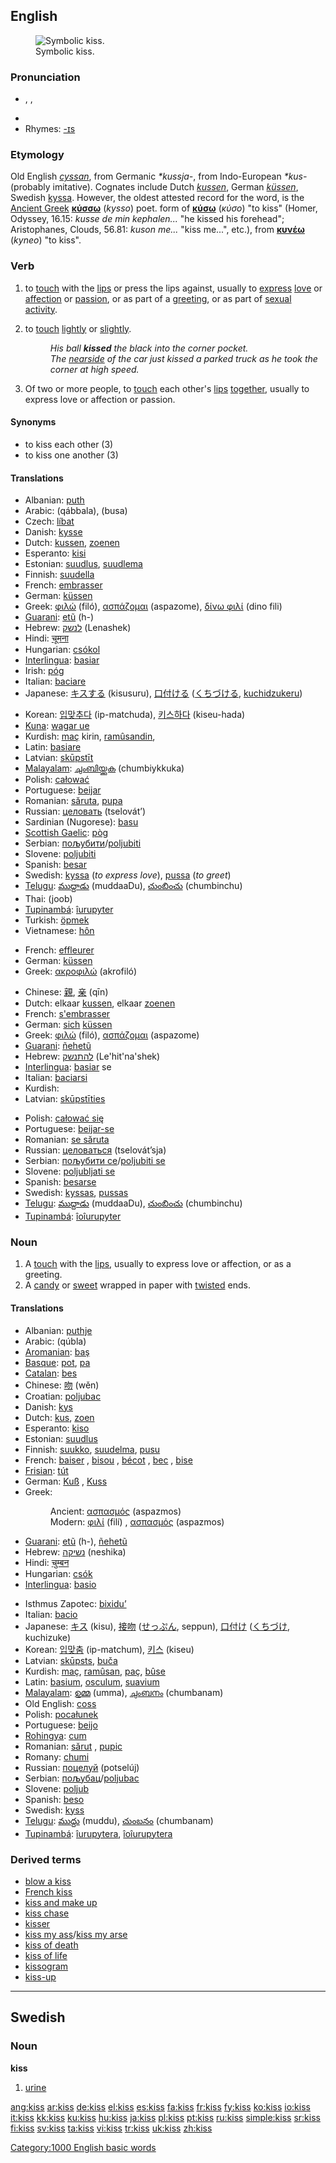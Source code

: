 {{see|KISS}}
==English==
[[Image:Kissing.jpg|thumb|Symbolic kiss.]]

===Pronunciation===
* {{AHD|kĭs}}, {{IPA|/kɪs/}}, {{SAMPA|/kIs/}}
* {{audio|en-us-kiss.ogg|Audio (US)}}
* Rhymes: [[Rhymes:English:-ɪs|-ɪs]]

===Etymology===
Old English ''[[cyssan]]'', from Germanic ''*kussja-'', from Indo-European ''*kus-'' (probably imitative).  Cognates include Dutch ''[[kussen]]'', German ''[[küssen]]'', Swedish [[kyssa]]. However, the oldest attested record for the word, is the [[Ancient Greek]] '''[[κύσσω]]''' (''kysso'') poet. form of '''[[κύσω]]''' (''κύσο'') "to kiss" (Homer, Odyssey, 16.15: ''kusse de min kephalen...'' "he kissed his forehead"; Aristophanes, Clouds, 56.81: ''kuson me...'' "kiss me...", etc.), from '''[[κυνέω]]''' (''kyneo'') "to kiss".

===Verb===
{{en-verb|kiss|es}}

# {{transitive}} to [[touch]] with the [[lip]]s or press the lips against, usually to [[express]] [[love]] or [[affection]] or [[passion]], or as part of a [[greeting]], or as part of [[WikiSaurus:sexual activity|sexual activity]].
# {{transitive}} to [[touch]] [[lightly]] or [[slightly]].
#:''His ball '''kissed''' the black into the corner pocket.''
#:''The [[nearside]] of the car just kissed a parked truck as he took the corner at high speed.''
# {{intransitive}} Of two or more people, to [[touch]] each other's [[lip]]s [[together]], usually to express love or affection or passion.

====Synonyms====
*to kiss each other (3)
*to kiss one another (3)

====Translations====
{{trans-top|to touch with the lips}}
*Albanian: [[puth]]
*Arabic: {{ARchar|[[قبل]]}} (qábbala), {{ARchar|[[بوسه]]}} (busa)
*Czech: [[líbat]]
*Danish: [[kysse]]
*Dutch: [[kussen]], [[zoenen]]
*Esperanto: [[kisi]]
*Estonian: [[suudlus]], [[suudlema]]
*Finnish: [[suudella]]
*French: [[embrasser]]
*German: [[küssen]]
*Greek: [[φιλώ]] (filó), [[ασπάζομαι]] (aspazome), [[δίνω φιλί]] (dino fili)
*[[Guarani]]: [[etũ]] (h-)
*Hebrew: [[לנשק]] (Lenashek)
*Hindi: [[चूमना]]
*Hungarian: [[csókol]]
*[[Interlingua]]: [[basiar]]
*Irish: [[póg]] {{f}}
*Italian: [[baciare]]
*Japanese: [[キスする]] (kisusuru), [[口付ける]] ([[くちづける]], [[kuchidzukeru]])
{{trans-mid}}
*Korean: [[입맞추다]] (ip-matchuda), [[키스하다]] (kiseu-hada)
*[[Kuna]]: [[wagar ue]]
*Kurdish: [[maç]] kirin, [[ramûsandin]], {{KUchar|[[ماچ کردن]]}}
*Latin: [[basiare]]
*Latvian: [[skūpstīt]]
*[[Malayalam]]: [[ചുംബിയ്ക്കുക]] (chumbiykkuka)
*Polish: [[całować]]
*Portuguese: [[beijar]]
*Romanian: [[săruta]], [[pupa]]
*Russian: [[целовать]] (tselovát’)
*Sardinian (Nugorese): [[basu]] {{m}}
*[[Scottish Gaelic]]: [[pòg]] {{f}}
*Serbian: [[пољубити]]/[[poljubiti]]
*Slovene: [[poljubiti]]
*Spanish: [[besar]]
*Swedish: [[kyssa]] (''to express love''), [[pussa]] (''to greet'')
*[[Telugu]]: [[ముద్దాడు]] (muddaaDu), [[చుంబించు]] (chumbinchu)
*Thai: {{THchar|[[จูบ]]}} (joob)
*[[Tupinambá]]: [[îurupyter]]
*Turkish: [[öpmek]]
*Vietnamese: [[hôn]]
{{trans-bottom}}

{{trans-top|to touch lightly}}
*French: [[effleurer]]
*German: [[küssen]]
*Greek: [[ακροφιλώ]] (akrofiló)
{{trans-mid}}
{{trans-bottom}}

{{trans-top|to touch each other’s lips}}
*Chinese: [[親]], [[亲]] (qīn)
*Dutch: elkaar [[kussen]], elkaar [[zoenen]]
*French: [[s'embrasser]]
*German: [[sich]] [[küssen]]
*Greek: [[φιλώ]] (filó), [[ασπάζομαι]] (aspazome)
*[[Guarani]]: [[ñehetũ]]
*Hebrew: [[להתנשק]] (Le'hit'na'shek)
*[[Interlingua]]: [[basiar]] se
*Italian: [[baciarsi]]
*Kurdish: {{KUchar|[[ماچ کردن]]}}
*Latvian: [[skūpstīties]]
{{trans-mid}}
*Polish: [[całować się]]
*Portuguese: [[beijar-se]]
*Romanian: [[se săruta]]
*Russian: [[целоваться]] (tselovát’sja)
*Serbian: [[пољубити се]]/[[poljubiti se]]
*Slovene: [[poljubljati se]]
*Spanish: [[besarse]]
*Swedish: [[kyssas]], [[pussas]]
*[[Telugu]]: [[ముద్దాడు]] (muddaaDu), [[చుంబించు]] (chumbinchu)
*[[Tupinambá]]: [[îoîurupyter]]
{{trans-bottom}}

===Noun===
{{en-noun|es}}

# A [[touch]] with the [[lip]]s, usually to express love or affection, or as a greeting.
# A [[candy]] or [[sweet]] wrapped in paper with [[twist]]ed ends.

====Translations====
{{trans-top|a touch with the lips}}
*Albanian: [[puthje]] {{f}}
*Arabic: {{ARchar|[[قبلة|قُبلة]]}} (qúbla) {{f}}
*[[Aromanian]]: [[baş]] {{n}}
*[[Basque]]: [[pot]], [[pa]]
*[[Catalan]]: [[bes]] {{m}}
*Chinese: [[吻]] (wěn)
*Croatian: [[poljubac]] {{m}}
*Danish: [[kys]]
*Dutch: [[kus]], [[zoen]]
*Esperanto: [[kiso]]
*Estonian: [[suudlus]]
*Finnish: [[suukko]], [[suudelma]], [[pusu]]
*French: [[baiser]] {{m}}, [[bisou]] {{m}}, [[bécot]] {{m}}, [[bec]] {{m}} {{italbrac|Quebec}}, [[bise]] {{f}}
*[[Frisian]]: [[tút]]
*German: [[Kuß]] {{m}}, [[Kuss]] {{m}}
*Greek:
*:Ancient: [[ασπασμός]] (aspazmos) {{m}}
*:Modern: [[φιλί]] (filí) {{n}}, [[ασπασμός]] (aspazmos) {{m}}
*[[Guarani]]: [[etũ]] (h-), [[ñehetũ]]
*Hebrew: [[נשיקה]] (neshika)
*Hindi: [[चुम्बन]]
*Hungarian: [[csók]]
*[[Interlingua]]: [[basio]]
{{trans-mid}}
*Isthmus Zapotec: [[bixiduʼ]]
*Italian: [[bacio]] {{m}}
*Japanese: [[キス]] (kisu), [[接吻]] ([[せっぷん]], seppun), [[口付け]] ([[くちづけ]], kuchizuke)
*Korean: [[입맞춤]] (ip-matchum), [[키스]] (kiseu)
*Latvian: [[skūpsts]], [[buča]]
*Kurdish: [[maç]], [[ramûsan]], [[paç]], [[bûse]]
*Latin: [[basium]], [[osculum]], [[suavium]]
*[[Malayalam]]: [[ഉമ്മ]] (umma), [[ചുംബനം]] (chumbanam)
*Old English: [[coss]]
*Polish: [[pocałunek]] {{m}}
*Portuguese: [[beijo]] {{m}}
*[[Rohingya]]: [[cum]]
*Romanian: [[sărut]] {{n}}, [[pupic]] {{n}}
*Romany: [[chumi]]
*Russian: [[поцелуй]] (potselúj) {{m}}
*Serbian: [[пољубац]]/[[poljubac]] {{m}}
*Slovene: [[poljub]] {{m}}
*Spanish: [[beso]] {{m}}
*Swedish: [[kyss]] {{c}}
*[[Telugu]]: [[ముద్దు]] (muddu), [[చుంబనం]] (chumbanam)
*[[Tupinambá]]: [[îurupytera]], [[îoîurupytera]]
{{trans-bottom}}

{{trans-top|candy or sweet}}
{{trans-mid}}
{{trans-bottom}}

===Derived terms===
*[[blow a kiss]]
*[[French kiss]]
*[[kiss and make up]]
*[[kiss chase]]
*[[kisser]]
*[[kiss my ass]]/[[kiss my arse]]
*[[kiss of death]]
*[[kiss of life]]
*[[kissogram]]
*[[kiss-up]]

[[Category:1000 English basic words]]

----

==Swedish==

<!--[[sv:kiss]]-->

===Noun===
'''kiss'''

# [[urine]]

[[ang:kiss]]
[[ar:kiss]]
[[de:kiss]]
[[el:kiss]]
[[es:kiss]]
[[fa:kiss]]
[[fr:kiss]]
[[fy:kiss]]
[[ko:kiss]]
[[io:kiss]]
[[it:kiss]]
[[kk:kiss]]
[[ku:kiss]]
[[hu:kiss]]
[[ja:kiss]]
[[pl:kiss]]
[[pt:kiss]]
[[ru:kiss]]
[[simple:kiss]]
[[sr:kiss]]
[[fi:kiss]]
[[sv:kiss]]
[[ta:kiss]]
[[vi:kiss]]
[[tr:kiss]]
[[uk:kiss]]
[[zh:kiss]]
